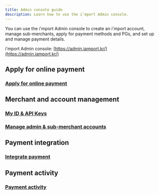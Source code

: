 ```yaml
---
title: Admin console guide
description: Learn how to use the i'mport Admin console.
---
```


You can use the i'mport Admin console to create an i'mport account, manage sub-merchants, apply for payment methods and PGs, and set up and manage payment details.

i'mport Admin console: [https://admin.iamport.kr/](https://admin.iamport.kr/)

## Apply for online payment

### [Apply for online payment](reg) <a href="#https-app.gitbook.com-o-nad6nqi7lne1tgdy19od-s-wwx2hlvrzlzrxeh1aacf-changes-lfaibcsawqojm8cjjpb8-und" id="https-app.gitbook.com-o-nad6nqi7lne1tgdy19od-s-wwx2hlvrzlzrxeh1aacf-changes-lfaibcsawqojm8cjjpb8-und"></a>

## Merchant and account management

### [My ID & API Keys](my-id-and-api-keys) <a href="#https-app.gitbook.com-o-nad6nqi7lne1tgdy19od-s-wwx2hlvrzlzrxeh1aacf-changes-lfaibcsawqojm8cjjpb8-und" id="https-app.gitbook.com-o-nad6nqi7lne1tgdy19od-s-wwx2hlvrzlzrxeh1aacf-changes-lfaibcsawqojm8cjjpb8-und"></a>

### [Manage admin & sub-merchant accounts](account)

## Payment integration

### [Integrate payment](connect)

## Payment activity

### [Payment activity](list)
